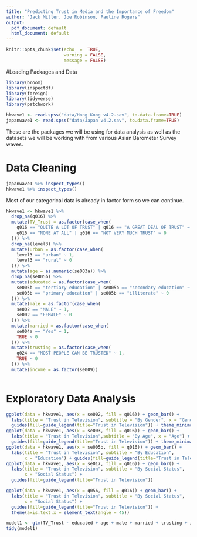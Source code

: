 ```yaml
---
title: "Predicting Trust in Media and the Importance of Freedom"
author: "Jack Miller, Joe Robinson, Pauline Rogers"
output:
  pdf_document: default
  html_document: default
---
```


```r
knitr::opts_chunk$set(echo  =  TRUE,
                      warning = FALSE, 
                      message = FALSE)
```

#Loading Packages and Data

```r
library(broom)
library(inspectdf)
library(foreign)
library(tidyverse)
library(patchwork)
```

```r
hkwave1 <- read.spss("data/Hong Kong v4.2.sav", to.data.frame=TRUE)
japanwave1 <- read.spss("data/Japan v4.2.sav", to.data.frame=TRUE)
```

These are the packages we will be using for data analysis as well as the datasets we will be working with from various Asian Barometer Survey waves.

# Data Cleaning

```r
japanwave1 %>% inspect_types()
hkwave1 %>% inspect_types()
```

Most of our categorical data is already in factor form so we can continue.

```r
hkwave1 <- hkwave1 %>% 
  drop_na(q016) %>% 
  mutate(TV_Trust = as.factor(case_when(
    q016 == "QUITE A LOT OF TRUST" | q016 == "A GREAT DEAL OF TRUST" ~ 1,
    q016 == "NONE AT ALL" | q016 == "NOT VERY MUCH TRUST" ~ 0
  ))) %>% 
  drop_na(level3) %>% 
  mutate(urban = as.factor(case_when(
    level3 == "urban" ~ 1,
    level3 == "rural" ~ 0
  ))) %>% 
  mutate(age = as.numeric(se003a)) %>% 
  drop_na(se005b) %>% 
  mutate(educated = as.factor(case_when(
    se005b == "tertiary education" | se005b == "secondary education" ~ 1,
    se005b == "primary education" | se005b == "illiterate" ~ 0
  ))) %>% 
  mutate(male = as.factor(case_when(
    se002 == "MALE" ~ 1,
    se002 == "FEMALE" ~ 0
  ))) %>% 
  mutate(married = as.factor(case_when(
    se004a == "Yes" ~ 1,
    TRUE ~ 0
  ))) %>% 
  mutate(trusting = as.factor(case_when(
    q024 == "MOST PEOPLE CAN BE TRUSTED" ~ 1,
    TRUE ~ 0
  ))) %>% 
  mutate(income = as.factor(se009))
  
```


# Exploratory Data Analysis

```r
ggplot(data = hkwave1, aes(x = se002, fill = q016)) + geom_bar() +
  labs(title = "Trust in Television", subtitle = "By Gender", x = "Gender") +
  guides(fill=guide_legend(title="Trust in Television")) + theme_minimal()
ggplot(data = hkwave1, aes(x = se003, fill = q016)) + geom_bar() +
  labs(title = "Trust in Television",subtitle = "By Age", x = "Age") +
  guides(fill=guide_legend(title="Trust in Television")) + theme_minimal()
ggplot(data = hkwave1, aes(x = se005b, fill = q016)) + geom_bar() +
  labs(title = "Trust in Television", subtitle = "By Education", 
       x = "Education") + guides(fill=guide_legend(title="Trust in Television"))
ggplot(data = hkwave1, aes(x = se017, fill = q016)) + geom_bar() +
  labs(title = "Trust in Television", subtitle = "By Social Status", 
       x = "Social Status") + 
  guides(fill=guide_legend(title="Trust in Television"))
```

```r
ggplot(data = hkwave1, aes(x = q056, fill = q016)) + geom_bar() +
  labs(title = "Trust in Television", subtitle = "By Social Status", 
       x = "Social Status") + 
  guides(fill=guide_legend(title="Trust in Television")) + 
  theme(axis.text.x = element_text(angle = 45))
```

```r
model1 <- glm(TV_Trust ~ educated + age + male + married + trusting + income, data = hkwave1, family = "binomial")
tidy(model1)
```


